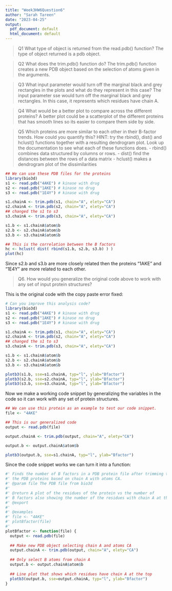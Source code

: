 ```yaml
---
title: "Week3HW6Question6"
author: "Sarah Tareen"
date: "2023-04-25"
output:
  pdf_document: default
  html_document: default
---
```

> Q1 What type of object is returned from the read.pdb() function? 
 The type of object returned is a pdb object.
 
 > Q2 What does the trim.pdb() function do?
 The trim.pdb() function creates a new PDB object based on the selection of atoms given in the arguments. 
 
 > Q3 What input parameter would turn off the marginal black and grey rectangles in the
plots and what do they represent in this case?
 The input parameter sse would turn off the marginal black and grey rectangles. In this case, it represents which residues have chain A.
 
 > Q4 What would be a better plot to compare across the different proteins?
 A better plot could be a scatterplot of the different proteins that has smooth lines so its easier to compare them side by side. 
 
 > Q5 Which proteins are more similar to each other in their B-factor trends. How could
you quantify this? HINT: try the rbind(), dist() and hclust() functions together with a
resulting dendrogram plot. Look up the documentation to see what each of these functions does.
 - rbind() combines data structured by columns or rows. 
 - dist() find the distances between the rows of a data matrix
 - hclust() makes a dendrogram plot of the dissimilarities 
 
```r
## We can use these PDB files for the proteins 
library(bio3d)
s1 <- read.pdb("4AKE") # kinase with drug
s2 <- read.pdb("1AKE") # kinase no drug
s3 <- read.pdb("1E4Y") # kinase with drug

s1.chainA <- trim.pdb(s1, chain="A", elety="CA")
s2.chainA <- trim.pdb(s2, chain="A", elety="CA")
## changed the s1 to s3
s3.chainA <- trim.pdb(s3, chain="A", elety="CA")

s1.b <- s1.chainA$atom$b
s2.b <- s2.chainA$atom$b
s3.b <- s3.chainA$atom$b

## This is the correlation between the B factors
hc <- hclust( dist( rbind(s1.b, s2.b, s3.b) ) )
plot(hc)
```

Since s2.b and s3.b are more closely related then the proteins "1AKE" and "1E4Y" are more related to each other. 

> Q6. How would you generalize the original code above to work with any set of input protein structures?

This is the original code with the copy paste error fixed:
```r
# Can you improve this analysis code?
library(bio3d)
s1 <- read.pdb("4AKE") # kinase with drug
s2 <- read.pdb("1AKE") # kinase no drug
s3 <- read.pdb("1E4Y") # kinase with drug

s1.chainA <- trim.pdb(s1, chain="A", elety="CA")
s2.chainA <- trim.pdb(s2, chain="A", elety="CA")
## changed the s1 to s3
s3.chainA <- trim.pdb(s3, chain="A", elety="CA")

s1.b <- s1.chainA$atom$b
s2.b <- s2.chainA$atom$b
s3.b <- s3.chainA$atom$b

plotb3(s1.b, sse=s1.chainA, typ="l", ylab="Bfactor")
plotb3(s2.b, sse=s2.chainA, typ="l", ylab="Bfactor")
plotb3(s3.b, sse=s3.chainA, typ="l", ylab="Bfactor")
```

Now we make a working code snippet by generalizing the variables in the code so it can work with any set of protein structures. 
```r
## We can use this protein as an example to test our code snippet. 
file <- "4AKE"

## This is our generalized code
output <- read.pdb(file) 

output.chainA <- trim.pdb(output, chain="A", elety="CA")

output.b <- output.chainA$atom$b

plotb3(output.b, sse=s1.chainA, typ="l", ylab="Bfactor")
```

Since the code snippet works we can turn it into a function:
```r
#' Finds the number of B factors in a PDB protein file after trimming the output to select 
#' the PDB proteins based on chain A with atoms CA.
#' @param file The PDB file from bio3d
#'
#' @return A plot of the residues of the protein vs the number of 
#' B factors also showing the number of the residues with chain A at the top
#' @export
#'
#' @examples
#' file <- "4AKE"
#' plotBfactor(file)
#' 
plotBfactor <- function(file) {
  output <- read.pdb(file) 
  
  ## Make new PDB object selecting chain A and atoms CA
  output.chainA <- trim.pdb(output, chain="A", elety="CA")
  
  ## Only select B atoms from chain A
  output.b <- output.chainA$atom$b
  
  ## Line plot that shows which residues have chain A at the top
  plotb3(output.b, sse=output.chainA, typ="l", ylab="Bfactor")
}
```

